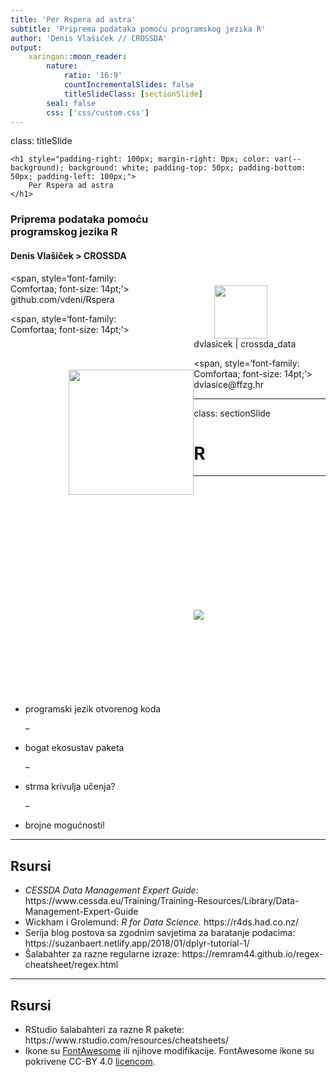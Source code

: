 ```yaml
---
title: 'Per Rspera ad astra'
subtitle: 'Priprema podataka pomoću programskog jezika R'
author: 'Denis Vlašiček // CROSSDA'
output:
    xaringan::moon_reader:
        nature:
            ratio: '16:9'
            countIncrementalSlides: false
            titleSlideClass: [sectionSlide]
        seal: false
        css: ['css/custom.css']
---
```


class: titleSlide

<script src="https://kit.fontawesome.com/43b8869272.js" crossorigin="anonymous">
</script>

<div>
    <h1 style="padding-right: 100px; margin-right: 0px; color: var(--background); background: white; padding-top: 50px; padding-bottom: 50px; padding-left: 100px;">
        Per Rspera ad astra
    </h1>
</div>

### Priprema podataka pomoću <br> programskog jezika R
#### Denis Vlašiček > CROSSDA

<img id='logo_cessda' src='images/logo_cessda.svg' style="width: 85px; height: auto; float: right; margin-top: 20px; margin-right: 70pt; padding-left: 100px">

<img id='logo_crossda' src='images/logo_crossda.svg' style="width: 200px; height: auto; float: left; margin-top: 50px; margin-left: 70pt; padding-bottom: 100px">

<span, style='font-family: Comfortaa; font-size: 14pt;'>
    <i class="fab fa-github"></i> github.com/vdeni/Rspera
</span>

<span, style='font-family: Comfortaa; font-size: 14pt;'>
    <i class="fab fa-twitter"></i> dvlasicek | crossda_data
</span>

<span, style='font-family: Comfortaa; font-size: 14pt;'>
    <i class="fas fa-envelope"></i> dvlasice@ffzg.hr
</span>


---

class: sectionSlide

# R

---

<img id='r-jezik' src='images/logo_r.svg' class='pull-left' style="padding-top:150pt;">

<ul class='pull-right' style='padding-top: 90pt'>

<li>programski jezik otvorenog koda</li>

--

<li>bogat ekosustav paketa</li>

--
 
<li>strma krivulja učenja?</li>

--

<li>brojne mogućnosti!</li>

</ul>

---

## Rsursi

- *CESSDA Data Management Expert Guide:* 
https://www.cessda.eu/Training/Training-Resources/Library/Data-Management-Expert-Guide
- Wickham i Grolemund: *R for Data Science.* https://r4ds.had.co.nz/
- Serija blog postova sa zgodnim savjetima za baratanje podacima: 
https://suzanbaert.netlify.app/2018/01/dplyr-tutorial-1/
- Šalabahter za razne regularne izraze: https://remram44.github.io/regex-cheatsheet/regex.html

---

## Rsursi

- RStudio šalabahteri za razne R pakete: https://www.rstudio.com/resources/cheatsheets/
- Ikone su [FontAwesome](https://fontawesome.com/) ili njihove modifikacije.
FontAwesome ikone su pokrivene CC-BY 4.0 [licencom](https://fontawesome.com/license).
